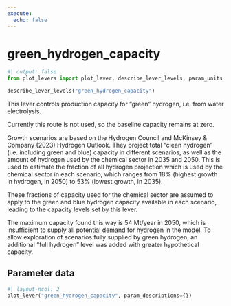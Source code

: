 ```yaml
---
execute:
  echo: false
---
```


# green_hydrogen_capacity {#sec-green-hydrogen-capacity}

```python
#| output: false
from plot_levers import plot_lever, describe_lever_levels, param_units
```

```python
describe_lever_levels("green_hydrogen_capacity")
```

This lever controls production capacity for "green" hydrogen, i.e. from water electrolysis.

Currently this route is not used, so the baseline capacity remains at zero.

Growth scenarios are based on the Hydrogen Council and McKinsey & Company (2023) Hydrogen Outlook.  They project total "clean hydrogen" (i.e. including green and blue) capacity in different scenarios, as well as the amount of hydrogen used by the chemical sector in 2035 and 2050.  This is used to estimate the fraction of all hydrogen projection which is used by the chemical sector in each scenario, which ranges from 18% (highest growth in hydrogen, in 2050) to 53% (lowest growth, in 2035).

These fractions of capacity used for the chemical sector are assumed to apply to the green and blue hydrogen capacity available in each scenario, leading to the capacity levels set by this lever.

The maximum capacity found this way is 54 Mt/year in 2050, which is insufficient to supply all potential demand for hydrogen in the model. To allow exploration of scenarios fully supplied by green hydrogen, an additional "full hydrogen" level was added with greater hypothetical capacity.

## Parameter data

```python
#| layout-ncol: 2
plot_lever("green_hydrogen_capacity", param_descriptions={})
```
